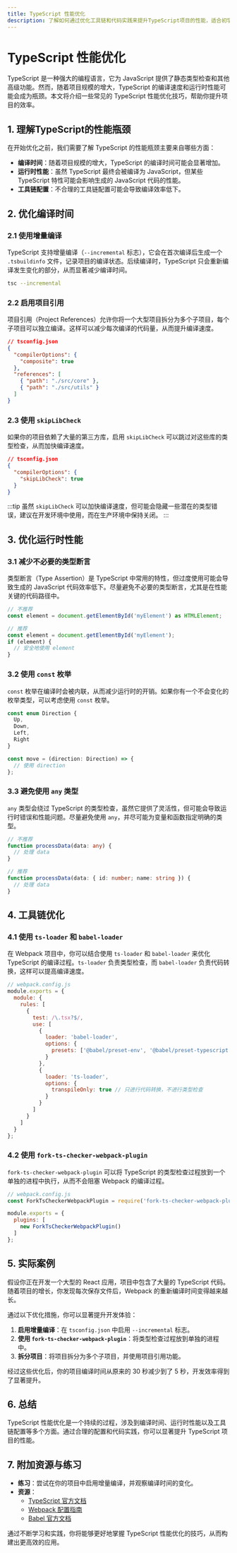 ```yaml
---
title: TypeScript 性能优化
description: 了解如何通过优化工具链和代码实践来提升TypeScript项目的性能，适合初学者学习。
---
```


# TypeScript 性能优化

TypeScript 是一种强大的编程语言，它为 JavaScript 提供了静态类型检查和其他高级功能。然而，随着项目规模的增大，TypeScript 的编译速度和运行时性能可能会成为瓶颈。本文将介绍一些常见的 TypeScript 性能优化技巧，帮助你提升项目的效率。

## 1. 理解TypeScript的性能瓶颈

在开始优化之前，我们需要了解 TypeScript 的性能瓶颈主要来自哪些方面：

- **编译时间**：随着项目规模的增大，TypeScript 的编译时间可能会显著增加。
- **运行时性能**：虽然 TypeScript 最终会被编译为 JavaScript，但某些 TypeScript 特性可能会影响生成的 JavaScript 代码的性能。
- **工具链配置**：不合理的工具链配置可能会导致编译效率低下。

## 2. 优化编译时间

### 2.1 使用增量编译

TypeScript 支持增量编译（`--incremental` 标志），它会在首次编译后生成一个 `.tsbuildinfo` 文件，记录项目的编译状态。后续编译时，TypeScript 只会重新编译发生变化的部分，从而显著减少编译时间。

```bash
tsc --incremental
```

### 2.2 启用项目引用

项目引用（Project References）允许你将一个大型项目拆分为多个子项目，每个子项目可以独立编译。这样可以减少每次编译的代码量，从而提升编译速度。

```json
// tsconfig.json
{
  "compilerOptions": {
    "composite": true
  },
  "references": [
    { "path": "./src/core" },
    { "path": "./src/utils" }
  ]
}
```

### 2.3 使用 `skipLibCheck`

如果你的项目依赖了大量的第三方库，启用 `skipLibCheck` 可以跳过对这些库的类型检查，从而加快编译速度。

```json
// tsconfig.json
{
  "compilerOptions": {
    "skipLibCheck": true
  }
}
```

:::tip
虽然 `skipLibCheck` 可以加快编译速度，但可能会隐藏一些潜在的类型错误，建议在开发环境中使用，而在生产环境中保持关闭。
:::

## 3. 优化运行时性能

### 3.1 减少不必要的类型断言

类型断言（Type Assertion）是 TypeScript 中常用的特性，但过度使用可能会导致生成的 JavaScript 代码效率低下。尽量避免不必要的类型断言，尤其是在性能关键的代码路径中。

```typescript
// 不推荐
const element = document.getElementById('myElement') as HTMLElement;

// 推荐
const element = document.getElementById('myElement');
if (element) {
  // 安全地使用 element
}
```

### 3.2 使用 `const` 枚举

`const` 枚举在编译时会被内联，从而减少运行时的开销。如果你有一个不会变化的枚举类型，可以考虑使用 `const` 枚举。

```typescript
const enum Direction {
  Up,
  Down,
  Left,
  Right
}

const move = (direction: Direction) => {
  // 使用 direction
};
```

### 3.3 避免使用 `any` 类型

`any` 类型会绕过 TypeScript 的类型检查，虽然它提供了灵活性，但可能会导致运行时错误和性能问题。尽量避免使用 `any`，并尽可能为变量和函数指定明确的类型。

```typescript
// 不推荐
function processData(data: any) {
  // 处理 data
}

// 推荐
function processData(data: { id: number; name: string }) {
  // 处理 data
}
```

## 4. 工具链优化

### 4.1 使用 `ts-loader` 和 `babel-loader`

在 Webpack 项目中，你可以结合使用 `ts-loader` 和 `babel-loader` 来优化 TypeScript 的编译过程。`ts-loader` 负责类型检查，而 `babel-loader` 负责代码转换，这样可以提高编译速度。

```javascript
// webpack.config.js
module.exports = {
  module: {
    rules: [
      {
        test: /\.tsx?$/,
        use: [
          {
            loader: 'babel-loader',
            options: {
              presets: ['@babel/preset-env', '@babel/preset-typescript']
            }
          },
          {
            loader: 'ts-loader',
            options: {
              transpileOnly: true // 只进行代码转换，不进行类型检查
            }
          }
        ]
      }
    ]
  }
};
```

### 4.2 使用 `fork-ts-checker-webpack-plugin`

`fork-ts-checker-webpack-plugin` 可以将 TypeScript 的类型检查过程放到一个单独的进程中执行，从而不会阻塞 Webpack 的编译过程。

```javascript
// webpack.config.js
const ForkTsCheckerWebpackPlugin = require('fork-ts-checker-webpack-plugin');

module.exports = {
  plugins: [
    new ForkTsCheckerWebpackPlugin()
  ]
};
```

## 5. 实际案例

假设你正在开发一个大型的 React 应用，项目中包含了大量的 TypeScript 代码。随着项目的增长，你发现每次保存文件后，Webpack 的重新编译时间变得越来越长。

通过以下优化措施，你可以显著提升开发体验：

1. **启用增量编译**：在 `tsconfig.json` 中启用 `--incremental` 标志。
2. **使用 `fork-ts-checker-webpack-plugin`**：将类型检查过程放到单独的进程中。
3. **拆分项目**：将项目拆分为多个子项目，并使用项目引用功能。

经过这些优化后，你的项目编译时间从原来的 30 秒减少到了 5 秒，开发效率得到了显著提升。

## 6. 总结

TypeScript 性能优化是一个持续的过程，涉及到编译时间、运行时性能以及工具链配置等多个方面。通过合理的配置和代码实践，你可以显著提升 TypeScript 项目的性能。

## 7. 附加资源与练习

- **练习**：尝试在你的项目中启用增量编译，并观察编译时间的变化。
- **资源**：
  - [TypeScript 官方文档](https://www.typescriptlang.org/docs/)
  - [Webpack 配置指南](https://webpack.js.org/guides/)
  - [Babel 官方文档](https://babeljs.io/docs/en/)

通过不断学习和实践，你将能够更好地掌握 TypeScript 性能优化的技巧，从而构建出更高效的应用。